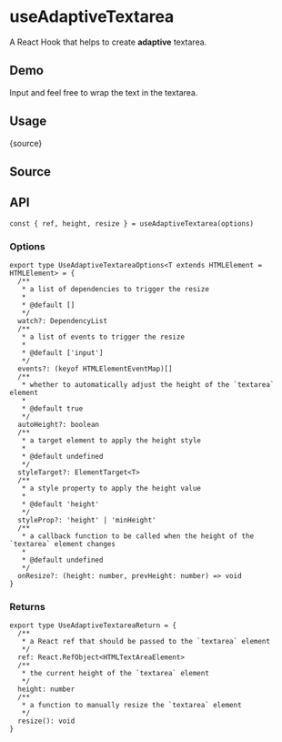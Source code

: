 # useAdaptiveTextarea


<HooksType category="Element" />

A React Hook that helps to create **adaptive** textarea.

## Demo

Input and feel free to wrap the text in the textarea.


<App />

## Usage


<RawCode>{source}</RawCode>

## Source


<Source />

## API

```tsx
const { ref, height, resize } = useAdaptiveTextarea(options)
```

### Options

```tsx
export type UseAdaptiveTextareaOptions<T extends HTMLElement = HTMLElement> = {
  /**
   * a list of dependencies to trigger the resize
   *
   * @default []
   */
  watch?: DependencyList
  /**
   * a list of events to trigger the resize
   *
   * @default ['input']
   */
  events?: (keyof HTMLElementEventMap)[]
  /**
   * whether to automatically adjust the height of the `textarea` element
   *
   * @default true
   */
  autoHeight?: boolean
  /**
   * a target element to apply the height style
   *
   * @default undefined
   */
  styleTarget?: ElementTarget<T>
  /**
   * a style property to apply the height value
   *
   * @default 'height'
   */
  styleProp?: 'height' | 'minHeight'
  /**
   * a callback function to be called when the height of the `textarea` element changes
   *
   * @default undefined
   */
  onResize?: (height: number, prevHeight: number) => void
}
```

### Returns

```tsx
export type UseAdaptiveTextareaReturn = {
  /**
   * a React ref that should be passed to the `textarea` element
   */
  ref: React.RefObject<HTMLTextAreaElement>
  /**
   * the current height of the `textarea` element
   */
  height: number
  /**
   * a function to manually resize the `textarea` element
   */
  resize(): void
}
```
